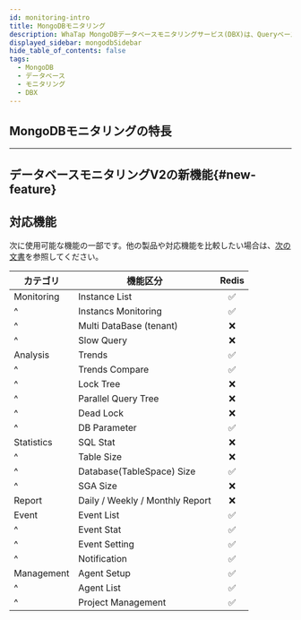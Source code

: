 ```yaml
---
id: monitoring-intro
title: MongoDBモニタリング
description: WhaTap MongoDBデータベースモニタリングサービス(DBX)は、Queryベースでデータを収集し、性能モニタリングサービスを提供します。
displayed_sidebar: mongodbSidebar
hide_table_of_contents: false
tags:
  - MongoDB
  - データベース
  - モニタリング
  - DBX
---
```



<Dbintroductiondesc />

<Videos url="https://img.whatap.io/23/11/06/031831DB_prd.mp4" />

## MongoDBモニタリングの特長

<CommonCont />


<Dbspecification />

---

## データベースモニタリングV2の新機能{#new-feature}

<NewFeature product='MongoDB' ver='1.7.0'/>

## 対応機能

次に使用可能な機能の一部です。他の製品や対応機能を比較したい場合は、[次の文書](../support-env#compare-db)を参照してください。

| カテゴリ       | 機能区分                                         |              Redis              |
| ---------- | -------------------------------------------- | :-----------------------------: |
| Monitoring | Instance List                                | <span class='emoji-ok'>✅</span> |
| ^          | Instancs Monitoring                          | <span class='emoji-ok'>✅</span> |
| ^          | Multi DataBase (tenant)   | <span class='emoji-no'>❌</span> |
| ^          | Slow Query                                   | <span class='emoji-no'>❌</span> |
| Analysis   | Trends                                       | <span class='emoji-ok'>✅</span> |
| ^          | Trends Compare                               | <span class='emoji-ok'>✅</span> |
| ^          | Lock Tree                                    | <span class='emoji-no'>❌</span> |
| ^          | Parallel Query Tree                          | <span class='emoji-no'>❌</span> |
| ^          | Dead Lock                                    | <span class='emoji-no'>❌</span> |
| ^          | DB Parameter                                 | <span class='emoji-ok'>✅</span> |
| Statistics | SQL Stat                                     | <span class='emoji-no'>❌</span> |
| ^          | Table Size                                   | <span class='emoji-no'>❌</span> |
| ^          | Database(TableSpace) Size | <span class='emoji-ok'>✅</span> |
| ^          | SGA Size                                     | <span class='emoji-no'>❌</span> |
| Report     | Daily / Weekly / Monthly Report              | <span class='emoji-no'>❌</span> |
| Event      | Event List                                   | <span class='emoji-ok'>✅</span> |
| ^          | Event Stat                                   | <span class='emoji-ok'>✅</span> |
| ^          | Event Setting                                | <span class='emoji-ok'>✅</span> |
| ^          | Notification                                 | <span class='emoji-ok'>✅</span> |
| Management | Agent Setup                                  | <span class='emoji-ok'>✅</span> |
| ^          | Agent List                                   | <span class='emoji-ok'>✅</span> |
| ^          | Project Management                           | <span class='emoji-ok'>✅</span> |
